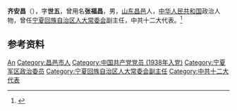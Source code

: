 '''齐安昌'''（{{bd|1917年||2000年}}），字'''世五'''，曾用名'''张福昌'''，男，[[山东|山东]][[昌邑|昌邑]]人，[[中华人民共和国|中华人民共和国]]政治人物，曾任[[宁夏回族自治区人大常委会|宁夏回族自治区人大常委会]]副主任，中共十二大代表。<ref>{{cite book|title=宁夏百科全书|author=《宁夏百科全书》编纂委员会编|publisher=宁夏人民出版社|year=1998|isbn=|location=|page=}}</ref>

== 参考资料 ==
{{reflist}}

{{中国人物小作品}}

{{Authority control}}
{{DEFAULTSORT:Qi齐}}
[[Category:齊姓|An]]
[[Category:昌邑市人|Category:昌邑市人]]
[[Category:中国共产党党员_(1938年入党)|Category:中国共产党党员 (1938年入党)]]
[[Category:宁夏军区政治委员|Category:宁夏军区政治委员]]
[[Category:宁夏回族自治区人大常委会副主任|Category:宁夏回族自治区人大常委会副主任]]
[[Category:中共十二大代表|Category:中共十二大代表]]